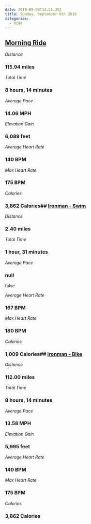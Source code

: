 ```yaml
---
date: 2019-09-08T13:51:39Z
title: Sunday, September 8th 2019
categories:
  - Ride
---
```

## [Morning Ride](https://www.strava.com/activities/2692541590)

_Distance_

### 115.94 miles

_Total Time_

### 8 hours, 14 minutes

_Average Pace_

### 14.06 MPH

_Elevation Gain_

### 6,089 feet

_Average Heart Rate_

### 140 BPM

_Max Heart Rate_

### 175 BPM

_Calories_

### 3,862 Calories## [Ironman - Swim](https://www.strava.com/activities/2692554119)

_Distance_

### 2.40 miles

_Total Time_

### 1 hour, 31 minutes

_Average Pace_

### null

false

_Average Heart Rate_

### 167 BPM

_Max Heart Rate_

### 180 BPM

_Calories_

### 1,009 Calories## [Ironman - Bike](https://www.strava.com/activities/2692554447)

_Distance_

### 112.00 miles

_Total Time_

### 8 hours, 14 minutes

_Average Pace_

### 13.58 MPH

_Elevation Gain_

### 5,995 feet

_Average Heart Rate_

### 140 BPM

_Max Heart Rate_

### 175 BPM

_Calories_

### 3,862 Calories